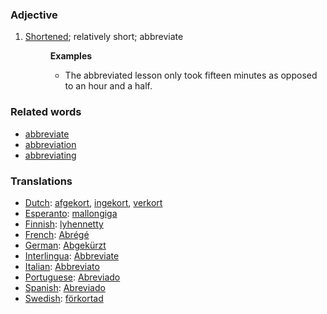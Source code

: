 ===Adjective===
#[[Shortened]]; relatively short; abbreviate
#:'''Examples'''
#:*The abbreviated lesson only took fifteen minutes as opposed to an hour and a half.

===Related words===
*[[abbreviate]]
*[[abbreviation]]
*[[abbreviating]]

===Translations===
*[[Dutch]]: [[afgekort]], [[ingekort]], [[verkort]]
*[[Esperanto]]: [[mallongiga]]
*[[Finnish]]: [[lyhennetty]]
*[[French]]: [[Abrégé]]
*[[German]]: [[Abgekürzt]]
*[[Interlingua]]: [[Abbreviate]]
*[[Italian]]: [[Abbreviato]]
*[[Portuguese]]: [[Abreviado]]
*[[Spanish]]: [[Abreviado]]
*[[Swedish]]: [[förkortad]]